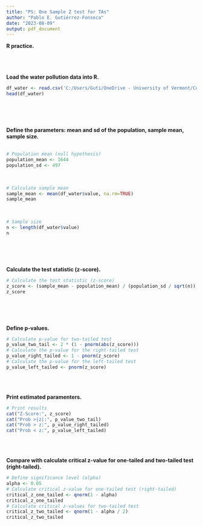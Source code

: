 ```yaml
---
title: "PS: One Sample Z test for TAs"
author: "Pablo E. Gutiérrez-Fonseca"
date: "2023-08-09"
output: pdf_document
---
```


**R practice.<br />**
<br />  
<br /> 

**Load the water pollution data into R.<br />** 
```r
df_water <- read.csv('C:/Users/Guti/OneDrive - University of Vermont/Curriculum/07_ Cursos/NR-2400/Problem set_ One Sample Z-test/water pollution.csv')
head(df_water)
```
<br />
<br />
<br />


**Define the parameters: mean and sd of the population, sample mean, sample size.<br />**
<br />
```r
# Population mean (null hypothesis)
population_mean <- 1644
population_sd <- 497
```
<br />
```r
# Calculate sample mean
sample_mean <- mean(df_water$value, na.rm=TRUE)
sample_mean
```
<br />
```r
# Sample size
n <- length(df_water$value)
n
```
<br />
<br />
<br />


**Calculate the test statistic (z-score).**
```r
# Calculate the test statistic (z-score)
z_score <- (sample_mean - population_mean) / (population_sd / sqrt(n))
z_score
```
<br />
<br />
<br />

**Define p-values.**<br />
```r
# Calculate p-value for two-tailed test
p_value_two_tail <- 2 * (1 - pnorm(abs(z_score)))
# Calculate the p-value for the right-tailed test
p_value_right_tailed <- 1 - pnorm(z_score)
# Calculate the p-value for the left-tailed test
p_value_left_tailed <- pnorm(z_score)
```
<br />
<br />


**Print estimated paramenters.**<br />
```r
# Print results
cat("Z-Score:", z_score)
cat("Prob >|z|:", p_value_two_tail)
cat("Prob > z:", p_value_right_tailed)
cat("Prob < z:", p_value_left_tailed)
```
<br />
<br />

**Compare with calculate critical z-value for one-tailed and two-tailed test (right-tailed).**
```r
# Define significance level (alpha)
alpha <- 0.05
# Calculate critical z-value for one-tailed test (right-tailed)
critical_z_one_tailed <- qnorm(1 - alpha)
critical_z_one_tailed
# Calculate critical z-values for two-tailed test
critical_z_two_tailed <- qnorm(1 - alpha / 2)
critical_z_two_tailed
```
<br />
<br />
<br />

